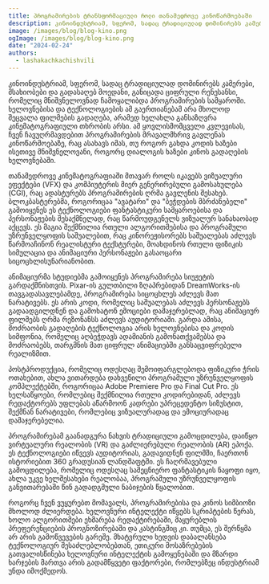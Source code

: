 ```yaml
---
title: პროგრამირების ტრანსფორმაციული როლი თანამედროვე კინოწარმოებაში
description: კინოინდუსტრიამ, სფერომ, სადაც ტრადიციულად დომინირებს კამერები, მსახიობები და გადასაღებ მოედანი, განიცადა ციფრული რენესანსი, რომელიც მნიშვნელოვნად ჩამოყალიბდა პროგრამირების სამყაროში.
image: /images/blog/blog-kino.png
ogImage: /images/blog/blog-kino.png
date: "2024-02-24"
authors:
  - lashakachkachishvili
---
```


კინოინდუსტრიამ, სფერომ, სადაც ტრადიციულად დომინირებს კამერები, მსახიობები და გადასაღებ მოედანი, განიცადა ციფრული რენესანსი, რომელიც მნიშვნელოვნად ჩამოყალიბდა პროგრამირების სამყაროში. ხელოვნებისა და ტექნოლოგიების ამ გაერთიანებამ არა მხოლოდ შეცვალა ფილმების გადაღება, არამედ ხელახლა განსაზღვრა კინემატოგრაფიული თხრობის არსი. ამ ყოვლისმომცველი კვლევისას, ჩვენ ჩავუღრმავდებით პროგრამირების მრავალმხრივ გავლენას კინოწარმოებაზე, რაც ასახავს იმას, თუ როგორ გახდა კოდის ხაზები ისეთივე მნიშვნელოვანი, როგორც დიალოგის ხაზები კინოს გადაღების ხელოვნებაში.

თანამედროვე კინემატოგრაფიაში მთავარ როლს იკავებს ვიზუალური ეფექტები (VFX) და კომპიუტერის მიერ გენერირებული გამოსახულება (CGI), რაც ადასტურებს პროგრამირების ღრმა გავლენის შესახებ. ბლოკბასტერებმა, როგორიცაა "ავატარი" და "ბეჭდების მბრძანებელი" გამოიყენეს ეს ტექნოლოგიები ფანტასტიკური სამყაროებისა და პერსონაჟების შესაქმნელად, რაც წარმოუდგენელს ვიზუალურ სანახაობად აქცევს. ეს მაგია შექმნილია რთული ალგორითმებისა და პროგრამული უზრუნველყოფის საშუალებით, რაც კინორეჟისორებს საშუალებას აძლევს წარმოაჩინონ რეალისტური ტექსტურები, მოახდინოს რთული ფიზიკის სიმულაცია და ანიმაციური პერსონაჟები გასაოცარი სიცოცხლისუნარიანობით.

ანიმაციურმა სტუდიებმა გამოიყენეს პროგრამირება სიუჟეტის გარდაქმნისთვის. Pixar-ის გულთბილი ზღაპრებიდან DreamWorks-ის თავგადასავლებამდე, პროგრამირება სიცოცხლეს აძლევს მათ ნარატივებს. ეს არის კოდი, რომელიც საშუალებას აძლევს პერსონაჟებს გადაადგილდნენ და გამოხატონ ემოციები დამაჯერებლად, რაც ანიმაციურ ფილმებს ღრმა რეზონანსს აძლევს აუდიტორიაში. გარდა ამისა, მოძრაობის გადაღების ტექნოლოგია არის ხელოვნებისა და კოდის სიმფონია, რომელიც აღბეჭდავს ადამიანის გამონათქვამებსა და მოძრაობებს, თარგმნის მათ ციფრულ ანიმაციებში განსაცვიფრებელი რეალიზმით.

პოსტპროდუქცია, რომელიც ოდესღაც შემოიფარგლებოდა ფიზიკური ჭრის ოთახებით, ახლა ვითარდება დახვეწილი პროგრამული უზრუნველყოფის კომპლექტებში, როგორიცაა Adobe Premiere Pro და Final Cut Pro. ეს ხელსაწყოები, რომლებიც შექმნილია რთული კოდირებიდან, აძლევს რედაქტორებს უფლებას აწარმოონ კადრები უპრეცედენტო სიზუსტით, შექმნან ნარატივები, რომლებიც ვიზუალურადაც და ემოციურადაც დამაჯერებელია.

პროგრამირებამ გაანადგურა ნახვის ტრადიციული გამოცდილება, დაიწყო ვირტუალური რეალობის (VR) და გაძლიერებული რეალობის (AR) ეპოქა. ეს ტექნოლოგიები იწვევს აუდიტორიას, გადავიდნენ ფილმში, ჩაერთონ ისტორიებით 360 გრადუსიან ლანდშაფტში. ეს ჩაღრმავებული გამოცდილება, რომელიც ოდესღაც სამეცნიერო ფანტასტიკის ნაყოფი იყო, ახლა უკვე ხელშესახები რეალობაა, პროგრამული უზრუნველყოფის განვითარებაში წინ გადადგმული ნაბიჯების წყალობით.

როგორც ჩვენ ვუყურებთ მომავალს, პროგრამირებისა და კინოს სიმბიოზი მხოლოდ ძლიერდება. ხელოვნური ინტელექტი იწყებს სკრიპტების წერას, ხოლო ალგორითმები ეხმარება რედაქტირებაში, მაყურებლის პრეფერენციების პროგნოზირებაში და კასტინგშიც კი. თუმცა, ეს შერწყმა არ არის გამოწვევების გარეშე. მხატვრული ხედვის დაბალანსება ტექნოლოგიურ შესაძლებლობებთან, ეთიკური მოსაზრებების გათვალისწინება ხელოვნური ინტელექტის გამოყენებაში და მზარდი ხარჯების მართვა არის გადამწყვეტი ფაქტორები, რომლებზეც ინდუსტრიამ უნდა იმოქმედოს.




<PreRegistrationForm 
    formTitle="დაინტერესდით? 🤔 გაიარეთ კონსულტაცია 🔥"
    formDescription="თუ გსურთ თქვენმა შვილმა დაიწყოს პროგრამირების სწავლა, დაგვიტოვეთ თქვენი მონაცემები და ჩვენი წარმომადგენელი დაგიკავშირდებათ." 
/>